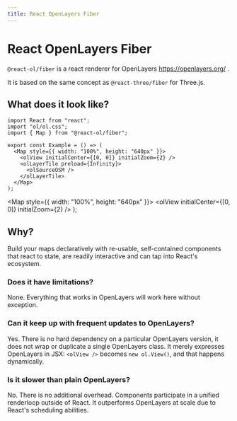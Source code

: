 ```yaml
---
title: React OpenLayers Fiber
---
```


# React OpenLayers Fiber

`@react-ol/fiber` is a react renderer for OpenLayers https://openlayers.org/ .

It is based on the same concept as `@react-three/fiber` for Three.js.

## What does it look like?

```tsx
import React from "react";
import "ol/ol.css";
import { Map } from "@react-ol/fiber";

export const Example = () => (
  <Map style={{ width: "100%", height: "640px" }}>
    <olView initialCenter={[0, 0]} initialZoom={2} />
    <olLayerTile preload={Infinity}>
      <olSourceOSM />
    </olLayerTile>
  </Map>
);
```


  <Map style={{ width: "100%", height: "640px" }}>
    <olView initialCenter={[0, 0]} initialZoom={2} />
    <olLayerTile preload={Infinity}>
      <olSourceOSM />
    </olLayerTile>
  </Map>
);

<Example />

## Why?

Build your maps declaratively with re-usable, self-contained components that react to state, are readily interactive and can tap into React's ecosystem.

### Does it have limitations?

None. Everything that works in OpenLayers will work here without exception.

### Can it keep up with frequent updates to OpenLayers?

Yes. There is no hard dependency on a particular OpenLayers version, it does not wrap or duplicate a single OpenLayers class. It merely expresses OpenLayers in JSX: `<olView />` becomes `new ol.View()`, and that happens dynamically.

### Is it slower than plain OpenLayers?

No. There is no additional overhead. Components participate in a unified renderloop outside of React. It outperforms OpenLayers at scale due to React's scheduling abilities.
